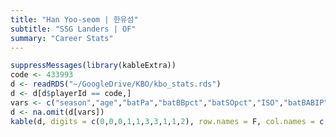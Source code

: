 ```yaml
---
title: "Han Yoo-seom | 한유섬"
subtitle: "SSG Landers | OF"
summary: "Career Stats"
---
```

```r
suppressMessages(library(kableExtra))
code <- 433993
d <- readRDS("~/GoogleDrive/KBO/kbo_stats.rds")
d <- d[d$playerId == code,]
vars <- c("season","age","batPa","batBBpct","batSOpct","ISO","batBABIP","wRCplus","SFR","batWAR")
d <- na.omit(d[vars])
kable(d, digits = c(0,0,0,1,1,3,3,1,1,2), row.names = F, col.names = c("Season","Age","PA","BB%","SO%","ISO","BABIP","wRC+","SFR","WAR")) %>% kable_styling(bootstrap_options = c("striped", "hover"), fixed_thead = T)
```

